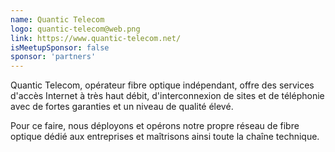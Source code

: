 ```yaml
---
name: Quantic Telecom
logo: quantic-telecom@web.png
link: https://www.quantic-telecom.net/
isMeetupSponsor: false
sponsor: 'partners'
---
```


Quantic Telecom, opérateur fibre optique indépendant, offre des services
d'accès Internet à très haut débit, d'interconnexion de sites et de
téléphonie avec de fortes garanties et un niveau de qualité élevé.

Pour ce faire, nous déployons et opérons notre propre réseau de fibre optique
dédié aux entreprises et maîtrisons ainsi toute la chaîne technique.